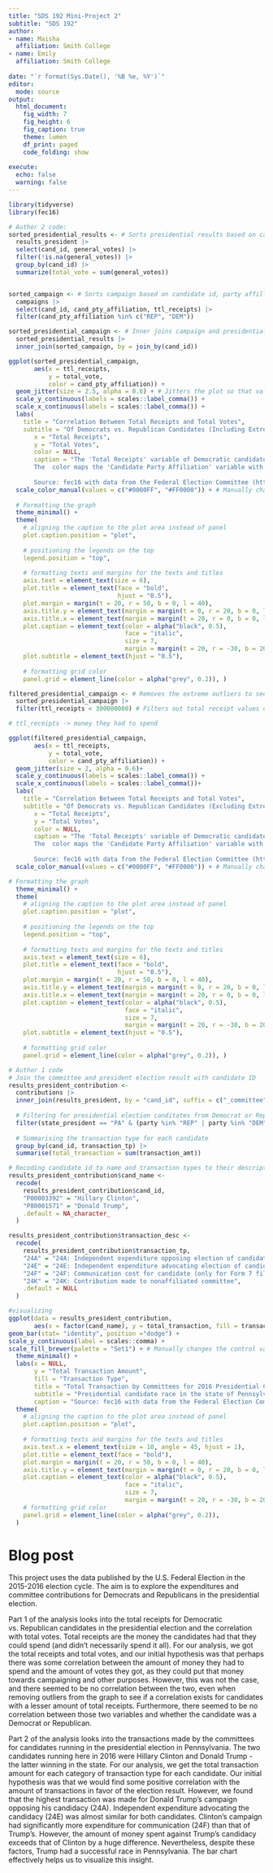 ```yaml
---
title: "SDS 192 Mini-Project 2"
subtitle: "SDS 192"
author: 
- name: Maisha
  affiliation: Smith College
- name: Emily
  affiliation: Smith College
  
date: "`r format(Sys.Date(), '%B %e, %Y')`"
editor: 
  mode: source
output: 
  html_document:
    fig_width: 7
    fig_height: 6
    fig_caption: true
    theme: lumen
    df_print: paged
    code_folding: show
    
execute:
  echo: false
  warning: false
---
```


```r
library(tidyverse)
library(fec16)
```



```r
# Author 2 code:
sorted_presidential_results <- # Sorts presidential results based on candidate id and general votes, removing NA values, and combining redundant candidate ids due to different states
  results_president |>
  select(cand_id, general_votes) |>
  filter(!is.na(general_votes)) |>
  group_by(cand_id) |>
  summarize(total_vote = sum(general_votes))


sorted_campaign <- # Sorts campaign based on candidate id, party affilliation, total receipts, and removes parties that aren't Republican or Democratic
  campaigns |>
  select(cand_id, cand_pty_affiliation, ttl_receipts) |>
  filter(cand_pty_affiliation %in% c("REP", "DEM"))

sorted_presidential_campaign <- # Inner joins campaign and presidential results by candidate id
  sorted_presidential_results |>
  inner_join(sorted_campaign, by = join_by(cand_id))

ggplot(sorted_presidential_campaign,
       aes(x = ttl_receipts,
           y = total_vote,
           color = cand_pty_affiliation)) +
  geom_jitter(size = 2.5, alpha = 0.6) + # Jitters the plot so that values are a little more visible
  scale_y_continuous(labels = scales::label_comma()) +
  scale_x_continuous(labels = scales::label_comma()) +
  labs(
    title = "Correlation Between Total Receipts and Total Votes",
    subtitle = "Of Democrats vs. Republican Candidates (Including Extreme Outliers)",
       x = "Total Receipts",
       y = "Total Votes",
       color = NULL,
       caption = "The 'Total Receipts' variable of Democratic candidates vs. Republican candidates has been mapped to x-axis and the y-axis reflects the 'Total Votes' each candidate receives.
       The  color maps the 'Candidate Party Affiliation' variable with whether the candidate is Democratic or Republican.
       
       Source: fec16 with data from the Federal Election Committee (https://github.com/baumer-lab/fec16/tree/master)") +
  scale_color_manual(values = c("#0000FF", "#FF0000")) + # Manually changes the control variable colors
  
  # Formatting the graph
  theme_minimal() +
  theme(
    # aligning the caption to the plot area instead of panel
    plot.caption.position = "plot", 
    
    # positioning the legends on the top
    legend.position = "top",
    
    # formatting texts and margins for the texts and titles
    axis.text = element_text(size = 6), 
    plot.title = element_text(face = "bold", 
                              hjust = "0.5"),  
    plot.margin = margin(t = 20, r = 50, b = 0, l = 40),
    axis.title.y = element_text(margin = margin(t = 0, r = 20, b = 0, l = 0)),
    axis.title.x = element_text(margin = margin(t = 20, r = 0, b = 0, l = 0)),
    plot.caption = element_text(color = alpha("black", 0.5),
                                face = "italic",
                                size = 7,
                                margin = margin(t = 20, r = -30, b = 20, l = 50)),
    plot.subtitle = element_text(hjust = "0.5"),
    
    # formatting grid color
    panel.grid = element_line(color = alpha("grey", 0.2)), )

filtered_presidential_campaign <- # Removes the extreme outliers to see if there's any correlation on a smaller scale
  sorted_presidential_campaign |>
  filter(ttl_receipts < 300000000) # Filters out total receipt values over 

# ttl_receipts -> money they had to spend

ggplot(filtered_presidential_campaign,
       aes(x = ttl_receipts,
           y = total_vote,
           color = cand_pty_affiliation)) +
  geom_jitter(size = 2, alpha = 0.6)+
  scale_y_continuous(labels = scales::label_comma()) +
  scale_x_continuous(labels = scales::label_comma())+
  labs(
    title = "Correlation Between Total Receipts and Total Votes",
    subtitle = "Of Democrats vs. Republican Candidates (Excluding Extreme Outliers with over 300,000,000 Total Receipts)",
       x = "Total Receipts",
       y = "Total Votes",
       color = NULL,
       caption = "The 'Total Receipts' variable of Democratic candidates vs. Republican candidates has been mapped to x-axis and the y-axis reflects the 'Total Votes' each candidate receives.
       The  color maps the 'Candidate Party Affiliation' variable with whether the candidate is Democratic or Republican.
       
       Source: fec16 with data from the Federal Election Committee (https://github.com/baumer-lab/fec16/tree/master)") +
  scale_color_manual(values = c("#0000FF", "#FF0000")) + # Manually changes the control variable colors

# Formatting the graph
  theme_minimal() +
  theme(
    # aligning the caption to the plot area instead of panel
    plot.caption.position = "plot", 
    
    # positioning the legends on the top
    legend.position = "top",
    
    # formatting texts and margins for the texts and titles
    axis.text = element_text(size = 6), 
    plot.title = element_text(face = "bold", 
                              hjust = "0.5"),  
    plot.margin = margin(t = 20, r = 50, b = 0, l = 40),
    axis.title.y = element_text(margin = margin(t = 0, r = 20, b = 0, l = 0)),
    axis.title.x = element_text(margin = margin(t = 20, r = 0, b = 0, l = 0)),
    plot.caption = element_text(color = alpha("black", 0.5),
                                face = "italic",
                                size = 7,
                                margin = margin(t = 20, r = -30, b = 20, l = 50)),
    plot.subtitle = element_text(hjust = "0.5"),
    
    # formatting grid color
    panel.grid = element_line(color = alpha("grey", 0.2)), )
```

```r
# Author 1 code
# Join the committee and president election result with candidate ID
results_president_contribution <- 
  contributions |>
  inner_join(results_president, by = "cand_id", suffix = c("_committee","_president")) |>
  
  # Filtering for presidential election canditates from Democrat or Republican party running in Pennsylvania 
  filter(state_president == "PA" & (party %in% "REP" | party %in% "DEM") & !is.na(cand_id)) |>
  
  # Summarising the transaction type for each candidate
  group_by(cand_id, transaction_tp) |>
  summarise(total_transaction = sum(transaction_amt)) 

# Recoding candidate id to name and transaction types to their description
results_president_contribution$cand_name <-
  recode(
    results_president_contribution$cand_id, 
    "P00003392" = "Hillary Clinton", 
    "P80001571" = "Donald Trump",
    .default = NA_character_
  )

results_president_contribution$transaction_desc <-
  recode(
    results_president_contribution$transaction_tp, 
    "24A" = "24A: Independent expenditure opposing election of candidate", 
    "24E" = "24E: Independent expenditure advocating election of candidate",
    "24F" = "24F: Communication cost for candidate (only for Form 7 filer)",
    "24K" = "24K: Contribution made to nonaffiliated committee",
    .default = NULL
  )

#visualizing
ggplot(data = results_president_contribution, 
       aes(x = factor(cand_name), y = total_transaction, fill = transaction_desc)) +
geom_bar(stat= "identity", position ="dodge") +
scale_y_continuous(label = scales::comma) +
scale_fill_brewer(palette = "Set1") + # Manually changes the control variable colors 
  theme_minimal() +
  labs(x = NULL,
       y = "Total Transaction Amount",
       fill = "Transaction Type",
       title = "Total Transaction by Committees for 2016 Presidential Candidates",
       subtitle = "Presidential candidate race in the state of Pennsylvania",
       caption = "Source: fec16 with data from the Federal Election Committee (https://github.com/baumer-lab/fec16/tree/master)") +
  theme(
    # aligning the caption to the plot area instead of panel
    plot.caption.position = "plot", 
    
    # formatting texts and margins for the texts and titles
    axis.text.x = element_text(size = 10, angle = 45, hjust = 1), 
    plot.title = element_text(face = "bold"),  
    plot.margin = margin(t = 20, r = 50, b = 0, l = 40),
    axis.title.y = element_text(margin = margin(t = 0, r = 20, b = 0, l = 0)),
    plot.caption = element_text(color = alpha("black", 0.5),
                                face = "italic",
                                size = 7,
                                margin = margin(t = 20, r = -30, b = 20, l = 50)),
    # formatting grid color
    panel.grid = element_line(color = alpha("grey", 0.2)), 
  )

```



# Blog post

This project uses the data published by the U.S. Federal Election in the 2015-2016 election cycle. The aim is to explore the expenditures and committee contributions for Democrats and Republicans in the presidential election.

Part 1 of the analysis looks into the total receipts for Democratic vs. Republican candidates in the presidential election and the correlation with total votes. Total receipts are the money the candidates had that they could spend (and didn’t necessarily spend it all).
For our analysis, we got the total receipts and total votes, and our initial hypothesis was that perhaps there was some correlation between the amount of money they had to spend and the amount of votes they got, as they could put that money towards campaigning and other purposes. However, this was not the case, and there seemed to be no correlation between the two, even when removing outliers from the graph to see if a correlation exists for candidates with a lesser amount of total receipts. Furthermore, there seemed to be no correlation between those two variables and whether the candidate was a Democrat or Republican.

Part 2 of the analysis looks into the transactions made by the committees for candidates running in the presidential election in Pennsylvania. The two candidates running here in 2016 were Hillary Clinton and Donald Trump - the latter winning in the state. 
For our analysis, we get the total transaction amount for each category of transaction type for each candidate. Our initial hypothesis was that we would find some positive correlation with the amount of transactions in favor of the election result. However, we found that the highest transaction was made for Donald Trump's campaign opposing his candidacy (24A).
Independent expenditure advocating the candidacy (24E) was almost similar for both candidates. Clinton's campaign had significantly more expenditure for communication (24F) than that of Trump's. However, the amount of money spent against Trump's candidacy exceeds that of Clinton by a huge difference. Nevertheless, despite these factors, Trump had a successful race in Pennsylvania. The bar chart effectively helps us to visualize this insight. 